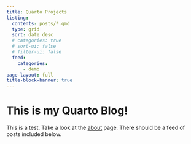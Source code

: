 ```yaml
---
title: Quarto Projects
listing:
  contents: posts/*.qmd
  type: grid
  sort: date desc
  # categories: true
  # sort-ui: false
  # filter-ui: false
  feed: 
    categories:
      - demo
page-layout: full
title-block-banner: true
---
```

# This is my Quarto Blog!

This is a test. Take a look at the [about](/about.html) page. There should be a 
feed of posts included below.

